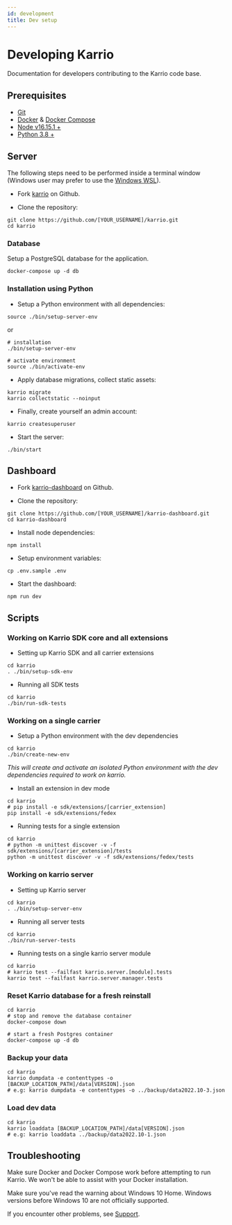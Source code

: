 ```yaml
---
id: development
title: Dev setup
---
```


# Developing Karrio

Documentation for developers contributing to the Karrio code base.

## Prerequisites

- [Git](https://git-scm.com/downloads)
- [Docker](https://www.docker.com/products/docker-desktop) & [Docker Compose](https://docs.docker.com/compose/install/)
- [Node v16.15.1 +](https://nodejs.org/en/download/)
- [Python 3.8 +](https://www.python.org/downloads/)

## Server

The following steps need to be performed inside a terminal window
(Windows user may prefer to use the [Windows WSL](https://docs.microsoft.com/en-us/windows/wsl/install)).

- Fork [karrio](https://github.com/karrioapi/karrio.git) on Github.

- Clone the repository:

```shell
git clone https://github.com/[YOUR_USERNAME]/karrio.git
cd karrio
```

### Database

Setup a PostgreSQL database for the application.

```shell
docker-compose up -d db
```

### Installation using Python

- Setup a Python environment with all dependencies:

```shell
source ./bin/setup-server-env
```

or

```shell
# installation
./bin/setup-server-env

# activate environment
source ./bin/activate-env
```

- Apply database migrations, collect static assets:

```shell
karrio migrate
karrio collectstatic --noinput
```

- Finally, create yourself an admin account:

```shell
karrio createsuperuser
```

- Start the server:

```shell
./bin/start
```

## Dashboard

- Fork [karrio-dashboard](https://github.com/karrioapi/karrio-dashboard.git) on Github.

- Clone the repository:

```shell
git clone https://github.com/[YOUR_USERNAME]/karrio-dashboard.git
cd karrio-dashboard
```

- Install node dependencies:

```shell
npm install
```

- Setup environment variables:

```shell
cp .env.sample .env
```

- Start the dashboard:

```shell
npm run dev
```

## Scripts

### Working on Karrio SDK core and all extensions

- Setting up Karrio SDK and all carrier extensions

```shell
cd karrio
. ./bin/setup-sdk-env
```

- Running all SDK tests

```shell
cd karrio
./bin/run-sdk-tests
```

### Working on a single carrier

- Setup a Python environment with the dev dependencies

```shell
cd karrio
./bin/create-new-env
```

_This will create and activate an isolated Python environment with the dev dependencies required to work on karrio._

- Install an extension in dev mode

```shell
cd karrio
# pip install -e sdk/extensions/[carrier_extension]
pip install -e sdk/extensions/fedex
```

- Running tests for a single extension

```shell
cd karrio
# python -m unittest discover -v -f sdk/extensions/[carrier_extension]/tests
python -m unittest discover -v -f sdk/extensions/fedex/tests
```

### Working on karrio server

- Setting up Karrio server

```shell
cd karrio
. ./bin/setup-server-env
```

- Running all server tests

```shell
cd karrio
./bin/run-server-tests
```

- Running tests on a single karrio server module

```shell
cd karrio
# karrio test --failfast karrio.server.[module].tests
karrio test --failfast karrio.server.manager.tests
```

### Reset Karrio database for a fresh reinstall

```shell
cd karrio
# stop and remove the database container
docker-compose down

# start a fresh Postgres container
docker-compose up -d db
```

### Backup your data

```shell
cd karrio
karrio dumpdata -e contenttypes -o [BACKUP_LOCATION_PATH]/data[VERSION].json
# e.g: karrio dumpdata -e contenttypes -o ../backup/data2022.10-3.json
```

### Load dev data

```shell
cd karrio
karrio loaddata [BACKUP_LOCATION_PATH]/data[VERSION].json
# e.g: karrio loaddata ../backup/data2022.10-1.json
```

## Troubleshooting

Make sure Docker and Docker Compose work before attempting to run Karrio.
We won't be able to assist with your Docker installation.

Make sure you've read the warning about Windows 10 Home.
Windows versions before Windows 10 are not officially supported.

If you encounter other problems, see [Support](/support).
